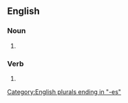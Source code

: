 ==English==

===Noun===
{{head|en|noun plural form}}

# {{plural of|omnibus|lang=en}}

===Verb===
{{head|en|verb form}}

# {{en-third-person singular of|omnibus}}

[[Category:English plurals ending in "-es"]]